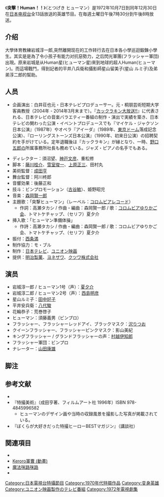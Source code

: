 {{Rough translation|time=2021-10-22T11:38:18+00:00}}
《'''突擊！Human！！'''》（とつげき ヒューマン）是1972年10月7日到同年12月30日在[[日本电视台|日本电视台]]全13話放送的英雄节目。在毎週土曜日午後7時30分到午後8時放送。

==介绍==
大學体育教練岩城淳一郎,突然離開现在的工作转行去在日本各小學巡迴鍛鍊小學生。其实是是為了令小孩子有能力对抗惡勢力，之后閃光軍團(フラッシャー軍団)出現。原来岩城是从Human星(ヒューマン星)來到地球的超人Human(ヒューマン)。而這場戰鬥，得到記者的平井八兵衛和攝影師星山留美子(星山 ルミ子)及弟弟淳二郎的幫助。
==人员==
* 企画演出：白井荘也<ref>元・日本テレビプロデューサー。元・桐朋芸術短期大学　客員教授（2004年 - 2014年3月末まで）。『[[カックラキン大放送!!|カックラキン大放送!!]]』に代表される、日本テレビの音楽バラエティー番組の制作・演出で実績を築き、日本テレビの関わった公演・イベントプロデュースでも『マイケル・ジャクソン日本公演』（1987年）やオペラ『アイーダ』（1989年、[[東京ドーム|東京ドーム]]落成記念公演）、『ローリングストーンズ日本公演』（1990年、初来日公演）の招聘契約を手がけている。定年退職後は『カックラキン』が縁となり、一時、[[野口五郎|野口五郎]]の所属事務所社長も務めている。ジャズ・ピアノの名手でもある。　　
{{Cite web |url=http://www.toho.ac.jp/college/major/stage_create/professor/full-time_teacher/index.html#anchor1|title=桐朋芸術短期大学「ステージ・クリエイト専攻」専任教員・客員教授|publisher=[[桐朋学園芸術短期大学|桐朋学園芸術短期大学]] |date=2004-01-01|archiveurl=https://web.archive.org/web/20100718090305/http://www.toho.ac.jp/college/major/stage_create/professor/full-time_teacher/index.html|archivedate=2010-07-18|accessdate=2014-04-21|deadlinkdate= 2014年4月}}</ref>
* ディレクター：須沼望、[[神戸文彦|神戸文彦]]、重松修
* 脚本：[[藤川桂介|藤川桂介]]、[[雪室俊一|雪室俊一]]、[[上原正三|上原正三]]、田村丸
* 美術監督：[[成田亨|成田亨]]
* 舞台監督：阿川柊郎
* 音響効果：後藤正和
* 技斗：ビンプロモーション（[[古谷敏|古谷敏]]）、姫野昭児
* 音楽：[[森岡賢一郎|森岡賢一郎]]
* 主題歌：「突撃ヒューマン」（レーベル：[[日本コロムビア|コロムビアレコード]]）
** 作詞：高瀬タカシ / 作曲・編曲：森岡賢一郎 / 歌：[[音羽ゆりかご会|コロムビアゆりかご会]]、トマトケチャップ、（セリフ）夏夕介
* 挿入歌：「ヒューマン準備体操」
** 作詩：高瀬タカシ / 作曲・編曲：森岡賢一郎 / 歌：コロムビアゆりかご会、トマトケチャップ、（セリフ）夏夕介
* 振付：[[西条満_(振付師)|西条満]]
* 制作協力：モ・ブル
* 制作：[[日本テレビ放送網|日本テレビ]]、[[ユニオン映画|ユニオン映画]]
* 提供：[[明治製菓|明治製菓]]、[[セガトイズ|ヨネザワ]]、[[クツワ|クツワ株式会社]]
==演员==
* 岩城淳一郎 / ヒューマン1号（声）：[[夏夕介|夏夕介]]
* 岩城淳二郎 / ヒューマン2号（声）：[[西島明彦|西島明彦]]
* 星山ルミ子：[[田中好子|田中好子]]
* 平井安兵衛：[[八代駿|八代駿]]
* 花輪恭子：荒巻啓子
* ヒューマン：須藤義男（ビンプロ）
* フラッシャー、フラッシャーレッドアイ、ブラックマスク：[[沢りつお|沢りつお]]
* クイーンフラッシャー、フラッシャーピンクマスク：影山美紀
* キングフラッシャー / グランドフラッシャーの声：[[村越伊知郎|村越伊知郎]]
* フラッシャー軍団：ビンプロ
* ナレーター：[[山田康雄|山田康雄]]
== 脚注 ==
{{Reflist}}
== 参考文献 ==
* {{Cite book 
|date = 1990-03-24 
|title = [[全怪獣怪人|全怪獣怪人]] 
|publisher = [[勁文社|勁文社]] 
|volume = 上巻 
|id=C0676 
|isbn = 4-7669-0962-3 
|ref={{SfnRef|全怪獣怪人 上|1990}}
}}
* 『特撮美術』（成田亨著、フィルムアート社 1996年）ISBN 978-4845996582
**ヒューマンのデザイン画や当時の収録風景を撮影した写真が掲載されている。
*『ぼくらが大好きだった特撮ヒーローBESTマガジン』（講談社）
== 関連項目 ==

* {{tsl|ja|地球戦士フリルマン|}} 
* [[Keroro軍曹_(動畫)|Keroro軍曹 (動畫)]] 
* [[魔法咪路咪路|魔法咪路咪路]] 
* {{tsl|ja|しあわせのかたち|}} 

[[Category:日本電視台特攝節目|Category:日本電視台特攝節目]]
[[Category:1970年代特摄作品|Category:1970年代特摄作品]]
[[Category:变身英雄|Category:变身英雄]]
[[Category:ユニオン映画製作のテレビ番組|Category:ユニオン映画製作のテレビ番組]]
[[Category:1972年電視劇集|Category:1972年電視劇集]]